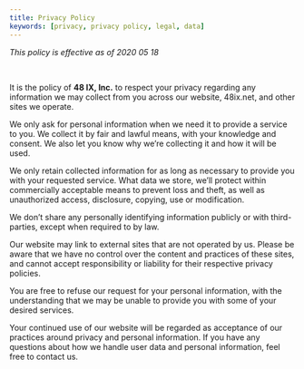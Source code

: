 ```yaml
---
title: Privacy Policy
keywords: [privacy, privacy policy, legal, data]
---
```


_This policy is effective as of 2020 05 18_

<br />

It is the policy of **48 IX, Inc.** to respect your privacy regarding any information we may collect from you across our website, 48ix.net, and other sites we operate.<br />

We only ask for personal information when we need it to provide a service to you. We collect it by fair and lawful means, with your knowledge and consent. We also let you know why we’re collecting it and how it will be used.<br />

We only retain collected information for as long as necessary to provide you with your requested service. What data we store, we’ll protect within commercially acceptable means to prevent loss and theft, as well as unauthorized access, disclosure, copying, use or modification.<br />

We don’t share any personally identifying information publicly or with third-parties, except when required to by law.<br />

Our website may link to external sites that are not operated by us. Please be aware that we have no control over the content and practices of these sites, and cannot accept responsibility or liability for their respective privacy policies.<br />

You are free to refuse our request for your personal information, with the understanding that we may be unable to provide you with some of your desired services.<br />

Your continued use of our website will be regarded as acceptance of our practices around privacy and personal information. If you have any questions about how we handle user data and personal information, feel free to contact us.
